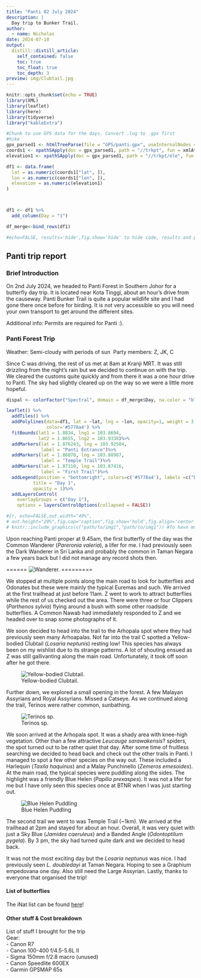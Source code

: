 ```yaml
---
title: "Panti 02 July 2024"
description: |
  Day trip to Bunker Trail.
author:
  - name: Nicholas
date: 2024-07-10
output:
  distill::distill_article:
    self_contained: false
    toc: true
    toc_float: true
    toc_depth: 3
preview: img/Clubtail.jpg
---
```


```r
knitr::opts_chunk$set(echo = TRUE)
library(XML)
library(leaflet)
library(here)
library(tidyverse)
library("kableExtra")
```

```r
#Chunk to use GPS data for the days. Convert .log to .gpx first
#hike
gpx_parsed1 <- htmlTreeParse(file = "GPS/panti.gpx", useInternalNodes = TRUE)
coords1 <- xpathSApply(doc = gpx_parsed1, path = "//trkpt", fun = xmlAttrs)
elevation1 <- xpathSApply(doc = gpx_parsed1, path = "//trkpt/ele", fun = xmlValue)

df1 <- data.frame(
  lat = as.numeric(coords1["lat", ]),
  lon = as.numeric(coords1["lon", ]),
  elevation = as.numeric(elevation1)
)



df1 <- df1 %>%
  add_column(Day = "1")

df_merge<-bind_rows(df1)

#echo=FALSE, results='hide',fig.show='hide' to hide code, results and plot respectively
```

## Panti trip report

###  Brief Introduction

On 2nd July 2024, we headed to Panti Forest in Southern Johor for a butterfly day trip. It is located near Kota Tinggi, about an hour's drive from the causeway. Panti Bunker Trail is quite a popular wildlife site and I had gone there once before for birding. It is not very accessible so you will need your own transport to get around the different sites.

Additional info: Permits are required for Panti :).

### Panti Forest Trip
Weather: Semi-cloudy with periods of sun\ 
Party members: Z, JK, C\  

Since C was driving, the rest of us met at 8am at Kranji MRT. It was still drizzling from the night's rain but we decided to continue on with the trip. We cleared the customs quite quickly and from there it was a one hour drive to Panti. The sky had slightly cleared up on the way so we were a little more hopeful.

```r
dispal <- colorFactor("Spectral", domain = df_merge$Day, na.color = "black") # TO fix grouping

leaflet() %>%
  addTiles() %>%
  addPolylines(data=df1, lat = ~lat, lng = ~lon, opacity=1, weight = 3, group = "Day 1", 
               color='#5778a4') %>%
  fitBounds(lat1 = 1.8834, lng1 = 103.8694, 
            lat2 = 1.8655, lng2 = 103.9338)%>%
  addMarkers(lat = 1.876243, lng = 103.92504,
             label = "Panti Entrance")%>%
  addMarkers(lat = 1.86070, lng = 103.88987,
             label = "Temple Trail")%>%
  addMarkers(lat = 1.87110, lng = 103.87416,
             label = "First Trail")%>%
  addLegend(position = "bottomright", colors=c('#5778a4'), labels =c("Day 1"),
          title = "Day 1",
          opacity = 1)%>%
  addLayersControl(
    overlayGroups = c("Day 1"),
    options = layersControlOptions(collapsed = FALSE)) 

#{r, echo=FALSE,out.width="49%", 
# out.height="20%",fig.cap="caption",fig.show='hold',fig.align='center'}
# knitr::include_graphics(c("path/to/img1","path/to/img1")) #To have multiple pics in a line
```

Upon reaching Panti proper at 9.45am, the first butterfly of the day was the Common Wanderer (*Pareronia valeria*), a lifer for me. I had previously seen the Dark Wanderer in Sri Lanka and probably the common in Taman Negara a few years back but I did not manage any record shots then. 

======
![Wanderer.](img/Wanderer.jpg)
=========

We stopped at multiple points along the main road to look for butterflies and Odonates but these were mainly the typical Euremas and such. We arrived at the first trailhead at just before 11am. Z went to work to attract  butterflies while the rest of us checked out the area. There were three or four Clippers (*Parthenos sylvia*) flying around a bush with some other roadside butterflies. A Common Nawab had immediately responded to Z and we headed over to snap some photographs of it. 

We soon decided to head into the trail to the Arhopala spot where they had previously seen many Arhoapalas. Not far into the trail C spotted a Yellow-bodied Clubtail (*Losaria neptunis*) resting low! This species has always been on my wishlist due to its strange patterns. A lot of shouting ensued as Z was still gallivanting along the main road. Unfortunately, it took off soon after he got there. 

![Yellow-bodied Clubtail.](img/Clubtail.jpg)

Further down, we explored a small opening in the forest. A few Malayan Assyrians and Royal Assyrians. Missed a Catseye. As we continued along the trail, Terinos were rather common, sunbathing. 

![Terinos sp.](img/Terinos.jpg)

We soon arrived at the Arhopala spot. It was a shady area with knee-high vegetation. Other than a few attractive *Leucauge sarawakensis*? spiders, the spot turned out to be rather quiet that day. After some time of fruitless searching we decided to head back and check out the other trails in Panti. I managed to spot a few other species on the way out. These included a Harlequin (*Taxila haquinus*) and a Malay Punchinello (*Zemeros emesoides*). At the main road, the typical species were puddling along the sides. The highlight was a friendly Blue Helen (*Papilio prexaspes*). It was not a lifer for me but I have only seen this species once at BTNR when I was just starting out. 


![Blue Helen Puddling](img/Helen.jpg)


The second trail we went to was Temple Trail (~1km). We arrived at the trailhead at 2pm and stayed for about an hour. Overall, it was very quiet with just a Sky Blue (*Jamides caeruleus*) and a Banded Angle (*Odontoptilum pygela*). By 3 pm, the sky had turned quite dark and we decided to head back. 

It was not the most exciting day but the *Losaria neptunus* was nice. I had previously seen *L. doubledayi* at Taman Negara. Hoping to see a Graphium empedovana one day. Also still need the Large Assyrian. Lastly, thanks to everyone that organised the trip!

#### List of butterflies
The iNat list can be found [here](https://www.inaturalist.org/observations?on=2024-07-02&place_id=any&subview=table&taxon_id=47224&user_id=weishou&verifiable=any)!

#### Other stuff & Cost breakdown

List of stuff I brought for the trip\   
Gear:\
- Canon R7\
- Canon 100-400 f/4.5-5.6L II\
- Sigma 150mm f/2.8 macro (unused)\
- Canon Speedlite 600EX\
- Garmin GPSMAP 65s\